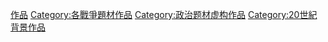 [[Category:冷战|作品]]
[[Category:各戰爭題材作品|Category:各戰爭題材作品]]
[[Category:政治题材虚构作品‎|Category:政治题材虚构作品‎]]
[[Category:20世紀背景作品|Category:20世紀背景作品]]